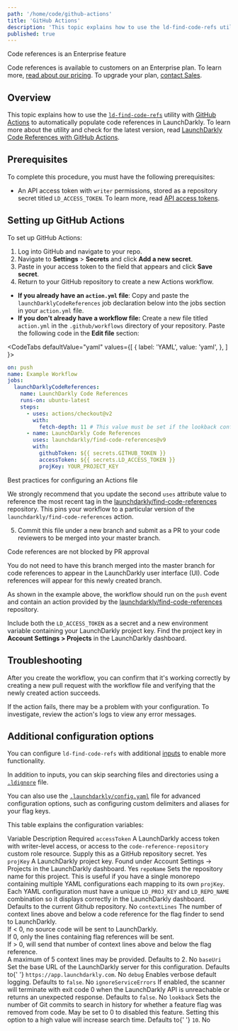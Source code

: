 ```yaml
---
path: '/home/code/github-actions'
title: 'GitHub Actions'
description: 'This topic explains how to use the ld-find-code-refs utility with GitHub Actions to automatically populate code references in LaunchDarkly.'
published: true
---
```


<Callout intent="primary">
<CalloutTitle>Code references is an Enterprise feature</CalloutTitle>
<CalloutDescription>

Code references is available to customers on an Enterprise plan. To learn more, [read about our pricing](https://launchdarkly.com/pricing/). To upgrade your plan, [contact Sales](https://launchdarkly.com/contact-sales/).

</CalloutDescription>
</Callout>

## Overview

This topic explains how to use the [`ld-find-code-refs`](https://github.com/launchdarkly/ld-find-code-refs/) utility with [GitHub Actions](https://github.com/features/actions) to automatically populate code references in LaunchDarkly. To learn more about the utility and check for the latest version, read [LaunchDarkly Code References with GitHub Actions](https://github.com/marketplace/actions/launchdarkly-code-references).

## Prerequisites

To complete this procedure, you must have the following prerequisites:

- An API access token with `writer` permissions, stored as a repository secret titled `LD_ACCESS_TOKEN`. To learn more, read [API access tokens](/home/account-security/api-access-tokens).

## Setting up GitHub Actions

To set up GitHub Actions:

1. Log into GitHub and navigate to your repo.
2. Navigate to **Settings** > **Secrets** and click **Add a new secret**.
3. Paste in your access token to the field that appears and click **Save secret**.
4. Return to your GitHub repository to create a new Actions workflow.

- **If you already have an `action.yml` file**: Copy and paste the `launchDarklyCodeReferences` job declaration below into the jobs section in your `action.yml` file.
- **If you don't already have a workflow file:** Create a new file titled `action.yml` in the `.github/workflows` directory of your repository. Paste the following code in the **Edit file** section:

<CodeTabs
 defaultValue="yaml"
 values={[
   { label: 'YAML', value: 'yaml', },
 ]
}>
<CodeTabItem value="yaml">

```yaml
on: push
name: Example Workflow
jobs:
  launchDarklyCodeReferences:
    name: LaunchDarkly Code References
    runs-on: ubuntu-latest
    steps:
      - uses: actions/checkout@v2
        with:
          fetch-depth: 11 # This value must be set if the lookback configuration option is not disabled for find-code-references. Read more: https://github.com/launchdarkly/ld-find-code-refs#searching-for-unused-flags-extinctions
      - name: LaunchDarkly Code References
        uses: launchdarkly/find-code-references@v9
        with:
          githubToken: ${{ secrets.GITHUB_TOKEN }}
          accessToken: ${{ secrets.LD_ACCESS_TOKEN }}
          projKey: YOUR_PROJECT_KEY
```

</CodeTabItem>
</CodeTabs>

<Callout intent="info">
<CalloutTitle>Best practices for configuring an Actions file</CalloutTitle>
<CalloutDescription>

We strongly recommend that you update the second `uses` attribute value to reference the most recent tag in the [launchdarkly/find-code-references](https://github.com/launchdarkly/find-code-references) repository. This pins your workflow to a particular version of the `launchdarkly/find-code-references` action.

</CalloutDescription>
</Callout>

5. Commit this file under a new branch and submit as a PR to your code reviewers to be merged into your master branch.

<Callout intent="info">
<CalloutTitle>Code references are not blocked by PR approval</CalloutTitle>
<CalloutDescription>

You do not need to have this branch merged into the master branch for code references to appear in the LaunchDarkly user interface (UI). Code references will appear for this newly created branch.

</CalloutDescription>
</Callout>

As shown in the example above, the workflow should run on the `push` event and contain an action provided by the [launchdarkly/find-code-references](https://github.com/launchdarkly/find-code-references) repository.

Include both the `LD_ACCESS_TOKEN` as a secret and a new environment variable containing your LaunchDarkly project key. Find the project key in **Account Settings > Projects** in the LaunchDarkly dashboard.

## Troubleshooting

After you create the workflow, you can confirm that it's working correctly by creating a new pull request with the workflow file and verifying that the newly created action succeeds.

If the action fails, there may be a problem with your configuration. To investigate, review the action's logs to view any error messages.

## Additional configuration options

You can configure `ld-find-code-refs` with additional [inputs](https://help.github.com/en/actions/reference/workflow-syntax-for-github-actions#jobsjob_idstepswith) to enable more functionality.

In addition to inputs, you can skip searching files and directories using a [`.ldignore`](https://github.com/launchdarkly/ld-find-code-refs/blob/master/docs/CONFIGURATION.md#ignoring-files-and-directories) file.

You can also use the [`.launchdarkly/config.yaml`](https://github.com/launchdarkly/ld-find-code-refs/blob/master/docs/CONFIGURATION.md#advanced-yaml-configuration) file for advanced configuration options, such as configuring custom delimiters and aliases for your flag keys.

This table explains the configuration variables:

<Table>
  <TableHeader>
    <TableHeadCell>Variable</TableHeadCell>
    <TableHeadCell>Description</TableHeadCell>
    <TableHeadCell>Required</TableHeadCell>
  </TableHeader>
  <TableBody>
    <TableRow>
      <TableCell>
        <code>accessToken</code>
      </TableCell>
      <TableCell>
        A LaunchDarkly access token with writer-level access, or access to the <code>code-reference-repository</code> custom role resource. Supply this as a GitHub repository secret.
      </TableCell>
      <TableCell>Yes</TableCell>
    </TableRow>
    <TableRow>
      <TableCell>
        <code>projKey</code>
      </TableCell>
      <TableCell>
        A LaunchDarkly project key. Found under Account Settings -> Projects in the LaunchDarkly dashboard.
      </TableCell>
      <TableCell>Yes</TableCell>
    </TableRow>
    <TableRow>
      <TableCell>
        <code>repoName</code>
      </TableCell>
      <TableCell>
        Sets the repository name for this project. This is useful if you have a single monorepo
        containing multiple YAML configurations each mapping to its own <code>projKey</code>. Each YAML configuration
        must have a unique <code>LD_PROJ_KEY</code> and <code>LD_REPO_NAME</code> combination so it displays correctly in the LaunchDarkly
        dashboard. Defaults to the current Github repository.
      </TableCell>
      <TableCell>No</TableCell>
    </TableRow>
    <TableRow>
      <TableCell>
        <code>contextLines</code>
      </TableCell>
      <TableCell>
        The number of context lines above and below a code reference for the flag finder to send to LaunchDarkly.
        <br />
        If &lt; 0, no source code will be sent to LaunchDarkly.
        <br />
        If 0, only the lines containing flag references will be sent.
        <br />
        If &gt; 0, will send that number of context lines above and below the flag reference.
        <br />A maximum of 5 context lines may be provided. Defaults to 2.
      </TableCell>
      <TableCell>No</TableCell>
    </TableRow>
    <TableRow>
      <TableCell>
        <code>baseUri</code>
      </TableCell>
      <TableCell>
        Set the base URL of the LaunchDarkly server for this configuration. Defaults to{' '}
        <code>https://app.launchdarkly.com</code>.
      </TableCell>
      <TableCell>No</TableCell>
    </TableRow>
    <TableRow>
      <TableCell>
        <code>debug</code>
      </TableCell>
      <TableCell>
        Enables verbose default logging. Defaults to <code>false</code>.
      </TableCell>
      <TableCell>No</TableCell>
    </TableRow>
    <TableRow>
      <TableCell>
        <code>ignoreServiceErrors</code>
      </TableCell>
      <TableCell>
        If enabled, the scanner will terminate with exit code 0 when the LaunchDarkly API is unreachable or returns an
        unexpected response. Defaults to <code>false</code>.
      </TableCell>
      <TableCell>No</TableCell>
    </TableRow>
    <TableRow>
      <TableCell>
        <code>lookback</code>
      </TableCell>
      <TableCell>
        Sets the number of Git commits to search in history for whether a feature flag was removed from code. May be set
        to 0 to disabled this feature. Setting this option to a high value will increase search time. Defaults to{' '}
        <code>10</code>.
      </TableCell>
      <TableCell>No</TableCell>
    </TableRow>
  </TableBody>
</Table>

